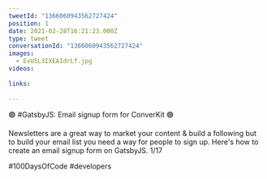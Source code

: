 ```yaml
---
tweetId: "1366060943562727424"
position: 1
date: 2021-02-28T16:21:23.000Z
type: tweet
conversationId: "1366060943562727424"
images:
  - EvU5L3IXEAIdrLf.jpg
videos:
  
links:
  
---
```

🟣 #GatsbyJS: Email signup form for ConverKit 🟣 

Newsletters are a great way to market your content &amp; build a following but to build your email list you need a way for people to sign up. Here's how to create an email signup form on GatsbyJS. 1/17

#100DaysOfCode #developers 
